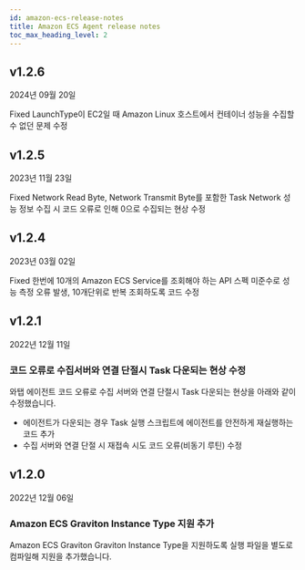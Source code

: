 ```yaml
---
id: amazon-ecs-release-notes
title: Amazon ECS Agent release notes
toc_max_heading_level: 2
---
```


## v1.2.6

2024년 09월 20일

<Status priority='0'>Fixed</Status> LaunchType이 EC2일 때 Amazon Linux 호스트에서 컨테이너 성능을 수집할 수 없던 문제 수정

## v1.2.5

2023년 11월 23일

<Status>Fixed</Status> Network Read Byte, Network Transmit Byte를 포함한 Task Network 성능 정보 수집 시 코드 오류로 인해 0으로 수집되는 현상 수정

## v1.2.4

2023년 03월 02일

<Status>Fixed</Status> 한번에 10개의 Amazon ECS Service를 조회해야 하는 API 스펙 미준수로 성능 측정 오류 발생, 10개단위로 반복 조회하도록 코드 수정


## v1.2.1

2022년 12월 11일

### 코드 오류로 수집서버와 연결 단절시 Task 다운되는 현상 수정  

와탭 에이전트 코드 오류로 수집 서버와 연결 단절시 Task 다운되는 현상을 아래와 같이 수정했습니다. 
* 에이전트가 다운되는 경우 Task 실행 스크립트에 에이전트를 안전하게 재실행하는 코드 추가
* 수집 서버와 연결 단절 시 재접속 시도 코드 오류(비동기 루틴) 수정


## v1.2.0

2022년 12월 06일

### Amazon ECS Graviton Instance Type 지원 추가 

Amazon ECS Graviton Graviton Instance Type을 지원하도록 실행 파일을 별도로 컴파일해 지원을 추가했습니다.

